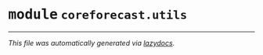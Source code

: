 



# <kbd>module</kbd> `coreforecast.utils`








---

_This file was automatically generated via [lazydocs](https://github.com/ml-tooling/lazydocs)._
